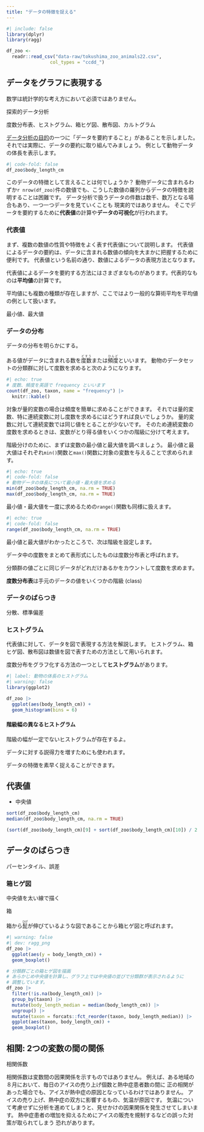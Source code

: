 ```yaml
---
title: "データの特徴を捉える"
---
```


```r
#| include: false
library(dplyr)
library(ragg)
```


```r
df_zoo <- 
  readr::read_csv("data-raw/tokushima_zoo_animals22.csv", 
                col_types = "ccdd_")
```


## データをグラフに表現する


数学は統計学的な考え方において必須ではありません。

探索的データ分析

度数分布表、ヒストグラム、箱ヒゲ図、散布図、カルトグラム

[データ分析の目的](intro.qmd#)の一つに「データを要約すること」があることを示しました。
それでは実際に、データの要約に取り組んでみましょう。
例として動物データの体長を表示します。

```r
#| code-fold: false
df_zoo$body_length_cm
```

このデータの特徴として言えることは何でしょうか？
動物データに含まれるわずか`r nrow(df_zoo)`件の数値でも、こうした数値の羅列からデータの特徴を説明することは困難です。
データ分析で扱うデータの件数は数千、数万となる場合もあり、一つ一つデータを見ていくことも
現実的ではありません。
そこでデータを要約するために**代表値**の計算や**データの可視化**が行われます。

### 代表値

まず、複数の数値の性質や特徴をよく表す代表値について説明します。
代表値によるデータの要約は、データに含まれる数値の傾向を大まかに把握するために便利です。
代表値という名前の通り、数値によるデータの表現方法となります。

代表値によるデータを要約する方法にはさまざまなものがあります。代表的なものは**平均値**の計算です。

平均値にも複数の種類が存在しますが、ここではより一般的な算術平均を平均値の例として扱います。


最小値、最大値

### データの分布

データの分布を明らかにする。

ある値がデータに含まれる数を<ruby>度数<rt>どすう</rt></ruby>または<ruby>頻度<rt>ひんど</rt></ruby>といいます。
動物のデータセットの分類群に対して度数を求めると次のようになります。

```r
#| echo: true
# 度数、頻度を英語で frequency といいます
count(df_zoo, taxon, name = "frequency") |>
  knitr::kable()
```

対象が量的変数の場合は頻度を簡単に求めることができます。
それでは量的変数、特に連続変数に対し度数を求めるにはどうすれば良いでしょうか。
量的変数に対して連続変数では同じ値をとることが少ないです。
そのため連続変数の度数を求めるときは、変数がとり得る値をいくつかの階級に分けて考えます。

階級分けのために、まずは変数の最小値と最大値を調べましょう。
最小値と最大値はそれぞれ`min()`関数と`max()`関数に対象の変数を与えることで求められます。

```r
#| echo: true
#| code-fold: false
# 動物データの体長について最小値・最大値を求める
min(df_zoo$body_length_cm, na.rm = TRUE)
max(df_zoo$body_length_cm, na.rm = TRUE)
```

最小値・最大値を一度に求めるための`range()`関数も同様に扱えます。

```r
#| echo: true
#| code-fold: false
range(df_zoo$body_length_cm, na.rm = TRUE)
```

最小値と最大値がわかったところで、次は階級を設定します。




データ中の度数をまとめて表形式にしたものは度数分布表と呼ばれます。

分類群の値ごとに同じデータがどれだけあるかをカウントして度数を求めます。


**度数分布表**は手元のデータの値をいくつかの階級 (class)

### データのばらつき

分散、標準偏差

### ヒストグラム

代表値に対して、データを図で表現する方法を解説します。
ヒストグラム、箱ヒゲ図、散布図は数値を図で表すための方法として用いられます。

度数分布をグラフ化する方法の一つとして**ヒストグラム**があります。

```r
#| label: 動物の体長のヒストグラム
#| warning: false
library(ggplot2)

df_zoo |> 
  ggplot(aes(body_length_cm)) +
  geom_histogram(bins = 6)
```

<!-- ビンの数を変えるとヒストグラムの形も変わる -->

::: {.callout-warning}

#### 階級幅の異なるヒストグラム

階級の幅が一定でないヒストグラムが存在するよ。

:::


データに対する説得力を増すためにも使われます。

データの特徴を素早く捉えることができます。




## 代表値

- 中央値

```r
sort(df_zoo$body_length_cm)
median(df_zoo$body_length_cm, na.rm = TRUE)

(sort(df_zoo$body_length_cm)[9] + sort(df_zoo$body_length_cm)[10]) / 2
```

## データのばらつき

パーセンタイル、誤差


### 箱ヒゲ図

中央値を太い線で描く

箱

箱から<ruby>髭<rt>ひげ</rt></ruby>が伸びているような図であることから箱ヒゲ図と呼ばれます。

```r
#| warning: false
#| dev: ragg_png
df_zoo |> 
  ggplot(aes(y = body_length_cm)) +
  geom_boxplot()

# 分類群ごとの箱ヒゲ図を描画
# あらかじめ中央値を計算し、グラフ上では中央値の並びで分類群が表示されるように
# 調整しています。
df_zoo |> 
  filter(!is.na(body_length_cm)) |> 
  group_by(taxon) |> 
  mutate(body_length_median = median(body_length_cm)) |> 
  ungroup() |> 
  mutate(taxon = forcats::fct_reorder(taxon, body_length_median)) |> 
  ggplot(aes(taxon, body_length_cm)) +
  geom_boxplot()
```

## 相関: 2つの変数の間の関係

相関係数

相関係数は変数間の因果関係を示すものではありません。
例えば、ある地域の８月において、毎日のアイスの売り上げ個数と熱中症患者数の間に
正の相関があった場合でも、アイスが熱中症の原因となっているわけではありません。
アイスの売り上げ、熱中症の双方に影響するもの、気温が原因です。
気温について考慮せずに分析を進めてしまうと、見せかけの因果関係を発生させてしまいます。
熱中症患者の増加を抑えるためにアイスの販売を規制するなどの誤った対策が取られてしまう
恐れがあります。

